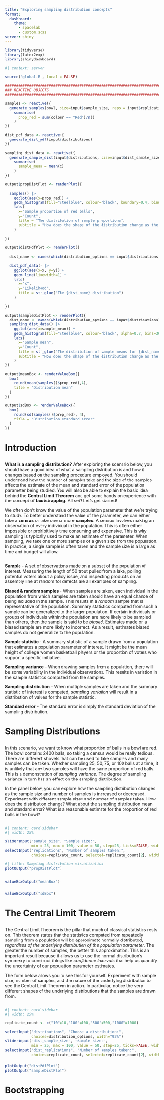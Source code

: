 ---
title: "Exploring sampling distribution concepts"
format: 
  dashboard:
    theme:
      - spacelab
      - custom.scss
server: shiny
---

```{r setup, include = FALSE}
library(tidyverse)
library(latex2exp)
library(shinydashboard)
```

```{r}
#| context: server

source('global.R', local = FALSE)

################################################################################
### REACTIVE OBJECTS
################################################################################

samples <- reactive({
  generate_samples(bowl, size=input$sample_size, reps = input$replications) |> 
    summarise(
      prop_red = sum(colour == "Red")/n()
    )
})

dist_pdf_data <- reactive({
  generate_dist_pdf(input$distributions)
})

sampling_dist_data <- reactive({
  generate_sample_dist(input$distributions, size=input$dist_sample_size, reps=input$dist_replications) |> 
    summarise(
      sample_mean = mean(x)
    )
})

output$propDistPlot <- renderPlot({
  
  samples() |> 
    ggplot(aes(x=prop_red)) +
    geom_histogram(fill="steelblue", colour="black", boundary=0.4, binwidth=0.05, alpha=0.7) +
    labs(
      x="Sample proportion of red balls",
      y="Count",
      title = "The distribution of sample proportions",
      subtitle = "How does the shape of the distribution change as the sample size and number of samples changes?"
    )
  
})

output$distPdfPlot <- renderPlot({
  
  dist_name <- names(which(distribution_options == input$distributions))
  
  dist_pdf_data() |> 
    ggplot(aes(x=x, y=y)) +
    geom_line(linewidth=1) +
    labs(
      x="x",
      y="Likelihood",
      title = str_glue("The {dist_name} distribution")
    )
  
})

output$sampleDistPlot <- renderPlot({
  dist_name <- names(which(distribution_options == input$distributions))
  sampling_dist_data() |> 
    ggplot(aes(x=sample_mean)) +
    geom_histogram(fill="steelblue", colour="black", alpha=0.7, bins=30) +
    labs(
      x="Sample mean",
      y="Count",
      title = str_glue("The distribution of sample means for {dist_name}"),
      subtitle = "How does the shape of the distribution change as the sample size and number of samples changes?"
    )
})

output$meanBox <- renderValueBox({
  box(
    round(mean(samples()$prop_red),4),
    title = "Distribution mean"
  )
})

output$sdBox <- renderValueBox({
  box(
    round(sd(samples()$prop_red), 4),
    title = "Distribution standard error"
  )
})
```

# Introduction 

## {height="35%"}

::: {.card title="Introduction to sampling distributions"}
**What is a sampling distribution?** After exploring the scenario below, you should have a good idea of what a sampling distribution is and how it changes based on the sampling procedure employed. You should understand how the number of samples take and the size of the samples affects the estimate of the mean and standard error of the population parameter being studied. You will also be able to explain the basic idea behind the **Central Limit Theorem** and get some hands on experience with the concept of **bootstrapping**. All set? Let's get started!

We often don't know the value of the population parameter that we're trying to study. To better understand the value of the parameter, we can either take a **census** or take one or more **samples**. A census involves making an observation of every individual in the population. This is often either impossible or prohibitively time consuming and expensive. This is why sampling is typically used to make an estimate of the parameter. When sampling, we take one or more samples of a given size from the population. In practice, a single sample is often taken and the sample size is a large as time and budget will allow.
:::

## {height="65%"}

::: {.card title="Important terms"}

**Sample** - A set of observations made on a subset of the population of interest. Measuring the length of 50 trout pulled from a lake, polling potential voters about a policy issue, and inspecting products on an assembly line at random for defects are all examples of sampling.

**Biased & random samples** - When samples are taken, each individual in the population from which samples are taken should have an equal chance of being included in the sample. This results in a *random* sample that is representative of the population. Summary statistics computed from such a sample can be generalized to the larger population. If certain individuals or groups of individuals within the population are more likely to be sampled than others, then the sample is said to be *biased*. Estimates made on a biased sample are more likely to incorrect. As a result, estimates biased samples do not generalize to the population.

**Sample statistic** - A summary statistic of a sample drawn from a population that estimates a population parameter of interest. It might be the mean height of college women basketball players or the proportion of voters who support a specific initiative.

**Sampling variance** - When drawing samples from a population, there will be some variability in the individual observations. This results in variation in the sample statistics computed from the samples.

**Sampling distribution** - When multiple samples are taken and the summary statistic of interest is computed, *sampling variation* will result in a distribution of values for the sample statistic.

**Standard error** - The standard error is simply the standard deviation of the sampling distribution.

:::

# Sampling Distributions

##

::: {.card title="A basic sampling scenario"}
In this scenario, we want to know what proportion of balls in a bowl are red. The bowl contains 2400 balls, so taking a census would be really tedious. There are different shovels that can be used to take samples and many samples can be taken. Whether sampling 25, 50, 75, or 100 balls at a time, it is unlikely that any two samples will have the same proportion of red balls. This is a demonstration of *sampling variance*. The degree of sampling variance in turn has an effect on the sampling distribution.

In the panel below, you can explore how the sampling distribution changes as the sample size and number of samples is increased or decreased. Experiment with different sample sizes and number of samples taken. How does the distribution change? What about the sampling distribution mean and standard error? What is a reasonable estimate for the proportion of red balls in the bowl?
:::

## {height="50%"}

```{r}
#| content: card-sidebar
#| width: 25%

sliderInput("sample_size", "Sample size:", 
            min = 25, max = 100, value = 50, step=25, ticks=FALSE, width="95%")
selectInput("replications", "Number of samples taken:", 
            choices=replicate_count, selected=replicate_count[2], width="95%")
```


```{r}
#| title: Sampling distribution visualization
plotOutput("propDistPlot")
```

## {height="20%"}

### {width="50%"}

```{r}
valueBoxOutput("meanBox")
```

### {width="50%"}
```{r}
valueBoxOutput("sdBox")
```

# The Central Limit Theorem

## {height="30%"}

::: {.card title="What is the Central Limit Theorem?"}
The Central Limit Theorem is the pillar that much of classical statistics rests on. This theorem states that the statistics computed from repeatedly sampling from a population will be approximate normally distributed, *regardless of the underlying distribution of the population parameter*. The greater the number of samples, the better this approximation. This is an important result because it allows us to use the normal distribution's symmetry to construct things like *confidence intervals* that help us quantify the uncertainty of our population parameter estimates.

The form below allows you to see this for yourself. Experiment with sample size, number of samples, and the nature of the underlying distribution to see the Central Limit Theorem in action. In particular, notice the very different shapes of the underlying distributions that the samples are drawn from.
:::

## {height="70%"}

```{r}
#| content: card-sidebar
#| width: 25%

replicate_count <- c("10"=10,"100"=100,"500"=500,"1000"=1000)

selectInput("distributions", "Choose a distribution:", 
            choices=distribution_options, width="95%")
sliderInput("dist_sample_size", "Sample size:", 
            min = 25, max = 100, value = 50, step=25, ticks=FALSE, width="95%")
selectInput("dist_replications", "Number of samples taken:", 
            choices=replicate_count, selected=replicate_count[2], width="95%")
```

###

::: {.card title="Distribution PDF"}
```{r}
plotOutput("distPdfPlot")
plotOutput("sampleDistPlot")
```
:::

# Bootstrapping


